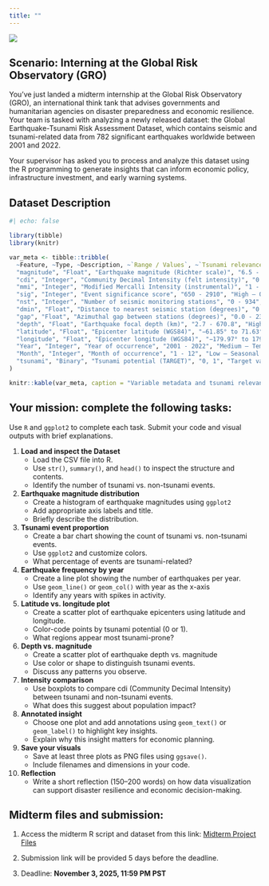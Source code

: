 ```yaml
---
title: ""
---
```


![](plot/econ148-midterm-project.jpg)

## Scenario: Interning at the Global Risk Observatory (GRO)

You’ve just landed a midterm internship at the Global Risk Observatory (GRO), an international think tank that advises governments and humanitarian agencies on disaster preparedness and economic resilience. Your team is tasked with analyzing a newly released dataset: the Global Earthquake-Tsunami Risk Assessment Dataset, which contains seismic and tsunami-related data from 782 significant earthquakes worldwide between 2001 and 2022.

Your supervisor has asked you to process and analyze this dataset using the R programming to generate insights that can inform economic policy, infrastructure investment, and early warning systems.

## Dataset Description

```r
#| echo: false

library(tibble)
library(knitr)

var_meta <- tibble::tribble(
  ~Feature, ~Type, ~Description, ~`Range / Values`, ~`Tsunami relevance`,
  "magnitude", "Float", "Earthquake magnitude (Richter scale)", "6.5 - 9.1", "High — Primary tsunami predictor",
  "cdi", "Integer", "Community Decimal Intensity (felt intensity)", "0 - 9", "Medium — Population impact measure",
  "mmi", "Integer", "Modified Mercalli Intensity (instrumental)", "1 - 9", "Medium — Structural damage indicator",
  "sig", "Integer", "Event significance score", "650 - 2910", "High — Overall hazard assessment",
  "nst", "Integer", "Number of seismic monitoring stations", "0 - 934", "Low — Data quality indicator",
  "dmin", "Float", "Distance to nearest seismic station (degrees)", "0.0 - 17.7", "Low — Location precision",
  "gap", "Float", "Azimuthal gap between stations (degrees)", "0.0 - 239.0", "Low — Location reliability",
  "depth", "Float", "Earthquake focal depth (km)", "2.7 - 670.8", "High — Shallow = higher tsunami risk",
  "latitude", "Float", "Epicenter latitude (WGS84)", "−61.85° to 71.63°", "High — Ocean proximity indicator",
  "longitude", "Float", "Epicenter longitude (WGS84)", "−179.97° to 179.66°", "High — Ocean proximity indicator",
  "Year", "Integer", "Year of occurrence", "2001 - 2022", "Medium — Temporal patterns",
  "Month", "Integer", "Month of occurrence", "1 - 12", "Low — Seasonal analysis",
  "tsunami", "Binary", "Tsunami potential (TARGET)", "0, 1", "Target variable"
)

knitr::kable(var_meta, caption = "Variable metadata and tsunami relevance")

```

## Your mission: complete the following tasks:

Use `R` and `ggplot2` to complete each task. Submit your code and visual outputs with brief explanations.

1.  **Load and inspect the Dataset**
    -   Load the CSV file into R.
    -   Use `str()`, `summary()`, and `head()` to inspect the structure and contents.
    -   Identify the number of tsunami vs. non-tsunami events.
2.  **Earthquake magnitude distribution**
    -   Create a histogram of earthquake magnitudes using `ggplot2`
    -   Add appropriate axis labels and title.
    -   Briefly describe the distribution.
3.  **Tsunami event proportion**
    -   Create a bar chart showing the count of tsunami vs. non-tsunami events.
    -   Use `ggplot2` and customize colors.
    -   What percentage of events are tsunami-related?
4.  **Earthquake frequency by year**
    -   Create a line plot showing the number of earthquakes per year.
    -   Use `geom_line()` or `geom_col()` with year as the x-axis
    -   Identify any years with spikes in activity.
5.  **Latitude vs. longitude plot**
    -   Create a scatter plot of earthquake epicenters using latitude and longitude.
    -   Color-code points by tsunami potential (0 or 1).
    -   What regions appear most tsunami-prone?
6.  **Depth vs. magnitude**
    -   Create a scatter plot of earthquake depth vs. magnitude
    -   Use color or shape to distinguish tsunami events.
    -   Discuss any patterns you observe.
7.  **Intensity comparison**
    -   Use boxplots to compare cdi (Community Decimal Intensity) between tsunami and non-tsunami events.
    -   What does this suggest about population impact?
8.  **Annotated insight**
    -   Choose one plot and add annotations using `geom_text()` or `geom_label()` to highlight key insights.
    -   Explain why this insight matters for economic planning.
9.  **Save your visuals**
    -   Save at least three plots as PNG files using `ggsave()`.
    -   Include filenames and dimensions in your code.
10. **Reflection**
    -   Write a short reflection (150–200 words) on how data visualization can support disaster resilience and economic decision-making.

## Midterm files and submission:

1. Access the midterm R script and dataset from this link: [Midterm Project Files](https://drive.google.com/drive/folders/1xhs3hcCCBiOaKT59_t1KYi4767O_Db5Q?usp=sharing)

2. Submission link will be provided 5 days before the deadline.

3. Deadline: **November 3, 2025, 11:59 PM PST**